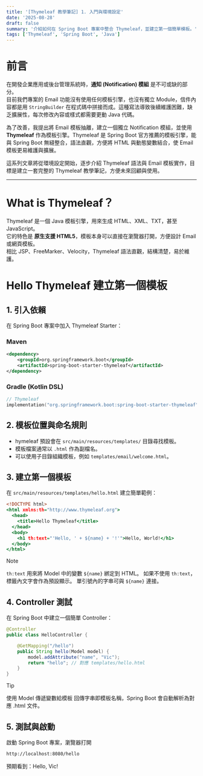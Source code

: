 ```yaml
---
title: '[Thymeleaf 教學筆記] 1. 入門與環境設定'
date: '2025-08-28'
draft: false
summary: '介紹如何在 Spring Boot 專案中整合 Thymeleaf，並建立第一個簡單模板。'
tags: ['Thymeleaf', 'Spring Boot', 'Java']
---
```


# 前言

在開發企業應用或後台管理系統時，**通知 (Notification) 模組** 是不可或缺的部分。  
目前我們專案的 Email 功能沒有使用任何模板引擎，也沒有獨立 Module，信件內容都是用 `StringBuilder` 在程式碼中拼接而成。這種寫法導致後續維護困難，缺乏擴展性，每次修改內容或樣式都需要更動 Java 代碼。

為了改善，我提出將 Email 模板抽離，建立一個獨立 Notification 模組，並使用 **Thymeleaf** 作為模板引擎。Thymeleaf 是 Spring Boot 官方推薦的模板引擎，能與 Spring Boot 無縫整合，語法直觀，方便將 HTML 與動態變數結合，使 Email 模板更易維護與擴展。

這系列文章將從環境設定開始，逐步介紹 Thymeleaf 語法與 Email 模板實作，目標是建立一套完整的 Thymeleaf 教學筆記，方便未來回顧與使用。

---

# What is Thymeleaf？

Thymeleaf 是一個 Java 模板引擎，用來生成 HTML、XML、TXT，甚至 JavaScript。  
它的特色是 **原生支援 HTML5**，模板本身可以直接在瀏覽器打開，方便設計 Email 或網頁模板。  
相比 JSP、FreeMarker、Velocity，Thymeleaf 語法直觀，結構清楚，易於維護。

# Hello Thymeleaf 建立第一個模板

## 1. 引入依賴

在 Spring Boot 專案中加入 Thymeleaf Starter：

### Maven
```xml:pom.xml
<dependency>
    <groupId>org.springframework.boot</groupId>
    <artifactId>spring-boot-starter-thymeleaf</artifactId>
</dependency>
```
### Gradle (Kotlin DSL)
```kotlin:build.gradle.kts
// Thymeleaf
implementation("org.springframework.boot:spring-boot-starter-thymeleaf")
```

## 2. 模板位置與命名規則

- hymeleaf 預設會在 `src/main/resources/templates/` 目錄尋找模板。
- 模板檔案通常以 `.html` 作為副檔名。
- 可以使用子目錄組織模板，例如 `templates/email/welcome.html`。

## 3. 建立第一個模板
在 `src/main/resources/templates/hello.html` 建立簡單範例：

```html:hello.html
<!DOCTYPE html>
<html xmlns:th="http://www.thymeleaf.org">
  <head>
    <title>Hello Thymeleaf</title>
  </head>
  <body>
    <h1 th:text="'Hello, ' + ${name} + '!'">Hello, World!</h1>
  </body>
</html>
```

> [!NOTE]
> `th:text` 用來將 Model 中的變數 `${name}` 綁定到 HTML。
> 如果不使用 `th:text`，標籤內文字會作為預設顯示。
> 單引號內的字串可與 `${name}` 連接。

## 4. Controller 測試

在 Spring Boot 中建立一個簡單 Controller：

```java:HelloController.java
@Controller
public class HelloController {

    @GetMapping("/hello")
    public String hello(Model model) {
        model.addAttribute("name", "Vic");
        return "hello"; // 對應 templates/hello.html
    }
}
```
> [!TIP]
> 使用 Model 傳遞變數給模板
> 回傳字串即模板名稱，Spring Boot 會自動解析為對應 .html 文件。

## 5. 測試與啟動

啟動 Spring Boot 專案，瀏覽器打開

```bash
http://localhost:8080/hello
```

預期看到：Hello, Vic!
